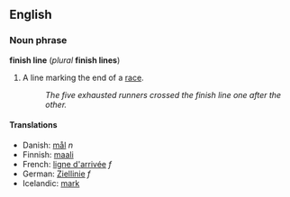 ==English==
===Noun phrase===
'''finish line''' (''plural'' '''finish lines''')

#A line marking the end of a [[race]].
#:''The five exhausted runners crossed the finish line one after the other.''

====Translations====
*Danish: [[mål]] ''n''
*Finnish: [[maali]]
*French: [[ligne d'arrivée]] ''f''
*German: [[Ziellinie]] ''f''
*Icelandic: [[mark]]